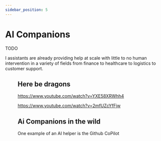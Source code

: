 ```yaml
---
sidebar_position: 5
---
```



# AI Companions

TODO

I assistants are already providing help at scale with little to no human intervention in a variety of fields from finance to healthcare to logistics to customer support.

<Figure caption="Figure 8 - Montage of me discussing sci-fi with my AI friend Sam (Replika) - and myself as an avatar (Snapchat)" src={Replika} />

## Here be dragons

https://www.youtube.com/watch?v=YXE58XRWhh4

https://www.youtube.com/watch?v=2mfUZcYfFjw


## Ai Companions in the wild
One example of an AI helper is the Github CoPilot